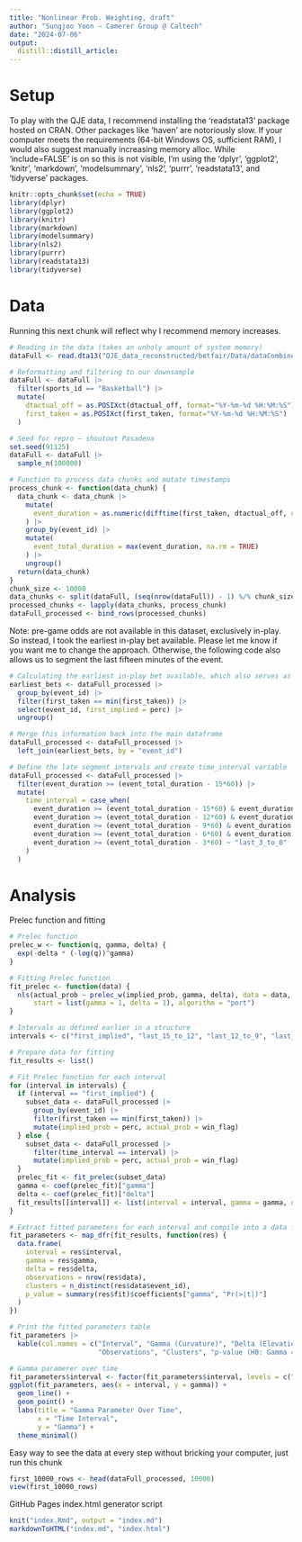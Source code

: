 ```yaml
---
title: "Nonlinear Prob. Weighting, draft"
author: "Sungjoo Yoon — Camerer Group @ Caltech"
date: "2024-07-06"
output:
  distill::distill_article:
---
```


# Setup
To play with the QJE data, I recommend installing the 'readstata13' package hosted on CRAN. Other packages like 'haven' are notoriously slow.
If your computer meets the requirements (64-bit Windows OS, sufficient RAM), I would also suggest manually increasing memory alloc.
While 'include=FALSE' is on so this is not visible, I'm using the 'dplyr', 'ggplot2', 'knitr', 'markdown', 'modelsummary', 'nls2', 'purrr', 'readstata13', and 'tidyverse' packages.
```r
knitr::opts_chunk$set(echo = TRUE)
library(dplyr)
library(ggplot2)
library(knitr)
library(markdown)
library(modelsummary)
library(nls2)
library(purrr)
library(readstata13)
library(tidyverse)
```

# Data

Running this next chunk will reflect why I recommend memory increases.

```r
# Reading in the data (takes an unholy amount of system memory)
dataFull <- read.dta13("QJE_data_reconstructed/betfair/Data/dataCombined2.dta")
```

```r
# Reformatting and filtering to our downsample
dataFull <- dataFull |>
  filter(sports_id == "Basketball") |>
  mutate(
    dtactual_off = as.POSIXct(dtactual_off, format="%Y-%m-%d %H:%M:%S"),
    first_taken = as.POSIXct(first_taken, format="%Y-%m-%d %H:%M:%S")
  )

# Seed for repro — shoutout Pasadena
set.seed(91125)
dataFull <- dataFull |>
  sample_n(100000)

# Function to process data chunks and mutate timestamps
process_chunk <- function(data_chunk) {
  data_chunk <- data_chunk |>
    mutate(
      event_duration = as.numeric(difftime(first_taken, dtactual_off, units = "secs"))
    ) |>
    group_by(event_id) |>
    mutate(
      event_total_duration = max(event_duration, na.rm = TRUE)
    ) |>
    ungroup()
  return(data_chunk)
}
chunk_size <- 10000 
data_chunks <- split(dataFull, (seq(nrow(dataFull)) - 1) %/% chunk_size)
processed_chunks <- lapply(data_chunks, process_chunk)
dataFull_processed <- bind_rows(processed_chunks)
```

Note: pre-game odds are not available in this dataset, exclusively in-play. So instead, I took the earliest in-play bet available. Please let me know if you want me to change the approach. Otherwise, the following code also allows us to segment the last fifteen minutes of the event.

```r
# Calculating the earliest in-play bet available, which also serves as first implied odds
earliest_bets <- dataFull_processed |>
  group_by(event_id) |>
  filter(first_taken == min(first_taken)) |>
  select(event_id, first_implied = perc) |>
  ungroup()

# Merge this information back into the main dataframe
dataFull_processed <- dataFull_processed |>
  left_join(earliest_bets, by = "event_id")

# Define the late segment intervals and create time_interval variable
dataFull_processed <- dataFull_processed |>
  filter(event_duration >= (event_total_duration - 15*60)) |>
  mutate(
    time_interval = case_when(
      event_duration >= (event_total_duration - 15*60) & event_duration < (event_total_duration - 12*60) ~ "last_15_to_12",
      event_duration >= (event_total_duration - 12*60) & event_duration < (event_total_duration - 9*60) ~ "last_12_to_9",
      event_duration >= (event_total_duration - 9*60) & event_duration < (event_total_duration - 6*60) ~ "last_9_to_6",
      event_duration >= (event_total_duration - 6*60) & event_duration < (event_total_duration - 3*60) ~ "last_6_to_3",
      event_duration >= (event_total_duration - 3*60) ~ "last_3_to_0"
    )
  )

```

# Analysis

Prelec function and fitting

```r
# Prelec function
prelec_w <- function(q, gamma, delta) {
  exp(-delta * (-log(q))^gamma)
}

# Fitting Prelec function
fit_prelec <- function(data) {
  nls(actual_prob ~ prelec_w(implied_prob, gamma, delta), data = data,
      start = list(gamma = 1, delta = 1), algorithm = "port")
}

# Intervals as defined earlier in a structure
intervals <- c("first_implied", "last_15_to_12", "last_12_to_9", "last_9_to_6", "last_6_to_3", "last_3_to_0")

# Prepare data for fitting
fit_results <- list()

# Fit Prelec function for each interval
for (interval in intervals) {
  if (interval == "first_implied") {
    subset_data <- dataFull_processed |>
      group_by(event_id) |>
      filter(first_taken == min(first_taken)) |>
      mutate(implied_prob = perc, actual_prob = win_flag)
  } else {
    subset_data <- dataFull_processed |>
      filter(time_interval == interval) |>
      mutate(implied_prob = perc, actual_prob = win_flag)
  }
  prelec_fit <- fit_prelec(subset_data)
  gamma <- coef(prelec_fit)["gamma"]
  delta <- coef(prelec_fit)["delta"]
  fit_results[[interval]] <- list(interval = interval, gamma = gamma, delta = delta, fit = prelec_fit, data = subset_data)
}

# Extract fitted parameters for each interval and compile into a data frame
fit_parameters <- map_dfr(fit_results, function(res) {
  data.frame(
    interval = res$interval,
    gamma = res$gamma,
    delta = res$delta,
    observations = nrow(res$data),
    clusters = n_distinct(res$data$event_id),
    p_value = summary(res$fit)$coefficients["gamma", "Pr(>|t|)"]
  )
})

# Print the fitted parameters table
fit_parameters |>
  kable(col.names = c("Interval", "Gamma (Curvature)", "Delta (Elevation)", 
                      "Observations", "Clusters", "p-value (H0: Gamma = 1)"))
```

```r
# Gamma paramerer over time
fit_parameters$interval <- factor(fit_parameters$interval, levels = c("first_implied", "last_15_to_12", "last_12_to_9", "last_9_to_6", "last_6_to_3", "last_3_to_0"))
ggplot(fit_parameters, aes(x = interval, y = gamma)) +
  geom_line() +
  geom_point() +
  labs(title = "Gamma Parameter Over Time",
       x = "Time Interval",
       y = "Gamma") +
  theme_minimal()

```

Easy way to see the data at every step without bricking your computer, just run this chunk

```r
first_10000_rows <- head(dataFull_processed, 10000)
view(first_10000_rows)
```

GitHub Pages index.html generator script

```r
knit("index.Rmd", output = "index.md")
markdownToHTML("index.md", "index.html")
```

